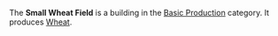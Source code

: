 {{Infobox building
| name = Small Wheat Field
| image = [[File:Small_wheat_field.png]]
| category = Basic Production
| cycle = 0.80s
| capacity = 200
| build_cost = 25 [[Water]]
| description = Produces wheat. Tile's yield is limited.
}}

The '''Small Wheat Field''' is a building in the [[Basic Production]] category. It produces [[Wheat]].